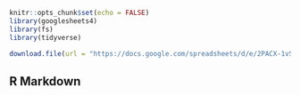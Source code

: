 
```r
knitr::opts_chunk$set(echo = FALSE)
library(googlesheets4)
library(fs)
library(tidyverse)
```

```r
download.file(url = "https://docs.google.com/spreadsheets/d/e/2PACX-1vSaerGnn1tDQfgiyJRl7jnn1Au7Ev6Qt7BwMpl53ZgzAyMnANQfog9y4es4ZExlX5tjEgl0mPIyTGcP/pub?gid=480043959&single=true&output=csv", destfile = "trains.csv")


```
## R Markdown

```r

```


